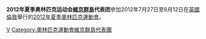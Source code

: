 {{noteTA|G1=Sports}}
{{Infobox Country Olympics
|NOC = ISV
|games = 2012年夏季
|competitors=
|sports= 
|flagbearer=
}}
'''2012年夏季奥林匹克运动会[[維京群島|維京群島]]代表团'''參加2012年7月27日至8月12日在[[英國|英國]][[倫敦|倫敦]]舉行的[[2012年夏季奧林匹克運動會|2012年夏季奧林匹克運動會]]。

{{Nations at the 2012 Summer Olympics}}

[[Category:2012年夏季奧林匹克運動會代表團|V]]
[[Category:奧林匹克運動會維京群島代表團|Category:奧林匹克運動會維京群島代表團]]